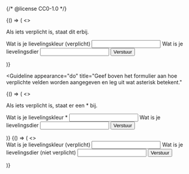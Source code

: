 {/* @license CC0-1.0 */}


<Guideline appearance="do" title="Geef boven het formulier aan hoe verplichte velden worden aangegeven.">
  <Canvas language="html">
    {() => (
      <>
        <p>Als iets verplicht is, staat dit erbij.</p>
        <form>
          <label htmlFor="kleur3">Wat is je lievelingskleur (verplicht)</label>
          <input type="text" id="kleur3" name="lievelingskleur" aria-required="true" aria-invalid="false" />
          <label htmlFor="dier3">Wat is je lievelingsdier</label>
          <input type="text" id="dier3" name="lievelingsdier" />
          <button>Verstuur</button>
        </form>
      </>
    )}
  </Canvas>
</Guideline>

<Guideline
  appearance="do"
  title="Geef boven het formulier aan hoe verplichte velden worden aangegeven en leg uit wat asterisk betekent."
>
  <Canvas language="html">
    {() => (
      <>
        <p>Als iets verplicht is, staat er een * bij.</p>
        <form>
          <label htmlFor="kleur4">Wat is je lievelingskleur *</label>
          <input type="text" id="kleur24" name="lievelingskleur" aria-required="true" aria-invalid="false" />
          <label htmlFor="dier4">Wat is je lievelingsdier</label>
          <input type="text" id="dier4" name="lievelingsdier" />
          <button>Verstuur</button>
        </form>
      </>
    )}
  </Canvas>
</Guideline>

<Guideline appearance="dont" title="Bij alle velden aangeven of het al dan niet verplicht is.">
  <Canvas language="html">
    {() => (
      <>
        <form>
          <label htmlFor="kleur5">Wat is je lievelingskleur (verplicht)</label>
          <input type="text" id="kleur5" name="lievelingskleur" aria-required="true" aria-invalid="false" />
          <label htmlFor="dier5">Wat is je lievelingsdier (niet verplicht)</label>
          <input type="text" id="dier5" name="lievelingsdier" />
          <button>Verstuur</button>
        </form>
      </>
    )}
  </Canvas>
</Guideline>
